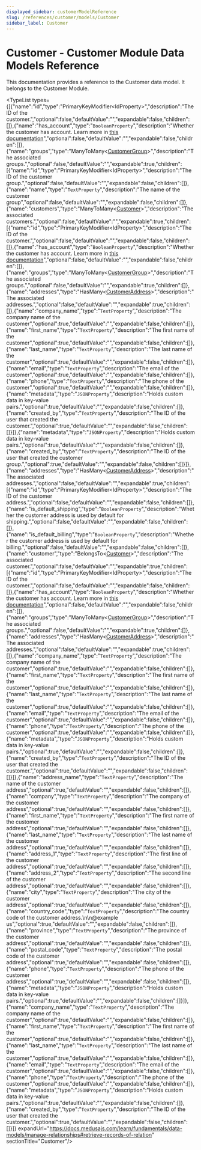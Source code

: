 ```yaml
---
displayed_sidebar: customerModelReference
slug: /references/customer/models/Customer
sidebar_label: Customer
---
```



# Customer - Customer Module Data Models Reference

This documentation provides a reference to the Customer data model. It belongs to the Customer Module.

<SourceCodeLink link="https://github.com/medusajs/medusa/blob/d73d8e99030415e76359c6406fe0d33fe809bbdc/packages/modules/customer/src/models/customer.ts#L6" />

<TypeList types={[{"name":"id","type":"PrimaryKeyModifier&#60;IdProperty&#62;","description":"The ID of the customer.","optional":false,"defaultValue":"","expandable":false,"children":[]},{"name":"has_account","type":"`BooleanProperty`","description":"Whether the customer has account. Learn more in [this documentation](https://docs.medusajs.com/resources/commerce-modules/customer/customer-accounts)","optional":false,"defaultValue":"","expandable":false,"children":[]},{"name":"groups","type":"ManyToMany&#60;[CustomerGroup](../customer_models.CustomerGroup/page.mdx)&#62;","description":"The associated groups.","optional":false,"defaultValue":"","expandable":true,"children":[{"name":"id","type":"PrimaryKeyModifier&#60;IdProperty&#62;","description":"The ID of the customer group.","optional":false,"defaultValue":"","expandable":false,"children":[]},{"name":"name","type":"`TextProperty`","description":"The name of the customer group","optional":false,"defaultValue":"","expandable":false,"children":[]},{"name":"customers","type":"ManyToMany&#60;[Customer](./page.mdx)&#62;","description":"The associated customers.","optional":false,"defaultValue":"","expandable":true,"children":[{"name":"id","type":"PrimaryKeyModifier&#60;IdProperty&#62;","description":"The ID of the customer.","optional":false,"defaultValue":"","expandable":false,"children":[]},{"name":"has_account","type":"`BooleanProperty`","description":"Whether the customer has account. Learn more in [this documentation](https://docs.medusajs.com/resources/commerce-modules/customer/customer-accounts)","optional":false,"defaultValue":"","expandable":false,"children":[]},{"name":"groups","type":"ManyToMany&#60;[CustomerGroup](../customer_models.CustomerGroup/page.mdx)&#62;","description":"The associated groups.","optional":false,"defaultValue":"","expandable":true,"children":[]},{"name":"addresses","type":"HasMany&#60;[CustomerAddress](../customer_models.CustomerAddress/page.mdx)&#62;","description":"The associated addresses.","optional":false,"defaultValue":"","expandable":true,"children":[]},{"name":"company_name","type":"`TextProperty`","description":"The company name of the customer","optional":true,"defaultValue":"","expandable":false,"children":[]},{"name":"first_name","type":"`TextProperty`","description":"The first name of the customer","optional":true,"defaultValue":"","expandable":false,"children":[]},{"name":"last_name","type":"`TextProperty`","description":"The last name of the customer","optional":true,"defaultValue":"","expandable":false,"children":[]},{"name":"email","type":"`TextProperty`","description":"The email of the customer","optional":true,"defaultValue":"","expandable":false,"children":[]},{"name":"phone","type":"`TextProperty`","description":"The phone of the customer","optional":true,"defaultValue":"","expandable":false,"children":[]},{"name":"metadata","type":"`JSONProperty`","description":"Holds custom data in key-value pairs.","optional":true,"defaultValue":"","expandable":false,"children":[]},{"name":"created_by","type":"`TextProperty`","description":"The ID of the user that created the customer.","optional":true,"defaultValue":"","expandable":false,"children":[]}]},{"name":"metadata","type":"`JSONProperty`","description":"Holds custom data in key-value pairs.","optional":true,"defaultValue":"","expandable":false,"children":[]},{"name":"created_by","type":"`TextProperty`","description":"The ID of the user that created the customer group.","optional":true,"defaultValue":"","expandable":false,"children":[]}]},{"name":"addresses","type":"HasMany&#60;[CustomerAddress](../customer_models.CustomerAddress/page.mdx)&#62;","description":"The associated addresses.","optional":false,"defaultValue":"","expandable":true,"children":[{"name":"id","type":"PrimaryKeyModifier&#60;IdProperty&#62;","description":"The ID of the customer address.","optional":false,"defaultValue":"","expandable":false,"children":[]},{"name":"is_default_shipping","type":"`BooleanProperty`","description":"Whether the customer address is used by default for shipping.","optional":false,"defaultValue":"","expandable":false,"children":[]},{"name":"is_default_billing","type":"`BooleanProperty`","description":"Whether the customer address is used by default for billing.","optional":false,"defaultValue":"","expandable":false,"children":[]},{"name":"customer","type":"BelongsTo&#60;[Customer](./page.mdx)&#62;","description":"The associated customer.","optional":false,"defaultValue":"","expandable":true,"children":[{"name":"id","type":"PrimaryKeyModifier&#60;IdProperty&#62;","description":"The ID of the customer.","optional":false,"defaultValue":"","expandable":false,"children":[]},{"name":"has_account","type":"`BooleanProperty`","description":"Whether the customer has account. Learn more in [this documentation](https://docs.medusajs.com/resources/commerce-modules/customer/customer-accounts)","optional":false,"defaultValue":"","expandable":false,"children":[]},{"name":"groups","type":"ManyToMany&#60;[CustomerGroup](../customer_models.CustomerGroup/page.mdx)&#62;","description":"The associated groups.","optional":false,"defaultValue":"","expandable":true,"children":[]},{"name":"addresses","type":"HasMany&#60;[CustomerAddress](../customer_models.CustomerAddress/page.mdx)&#62;","description":"The associated addresses.","optional":false,"defaultValue":"","expandable":true,"children":[]},{"name":"company_name","type":"`TextProperty`","description":"The company name of the customer","optional":true,"defaultValue":"","expandable":false,"children":[]},{"name":"first_name","type":"`TextProperty`","description":"The first name of the customer","optional":true,"defaultValue":"","expandable":false,"children":[]},{"name":"last_name","type":"`TextProperty`","description":"The last name of the customer","optional":true,"defaultValue":"","expandable":false,"children":[]},{"name":"email","type":"`TextProperty`","description":"The email of the customer","optional":true,"defaultValue":"","expandable":false,"children":[]},{"name":"phone","type":"`TextProperty`","description":"The phone of the customer","optional":true,"defaultValue":"","expandable":false,"children":[]},{"name":"metadata","type":"`JSONProperty`","description":"Holds custom data in key-value pairs.","optional":true,"defaultValue":"","expandable":false,"children":[]},{"name":"created_by","type":"`TextProperty`","description":"The ID of the user that created the customer.","optional":true,"defaultValue":"","expandable":false,"children":[]}]},{"name":"address_name","type":"`TextProperty`","description":"The name of the customer address","optional":true,"defaultValue":"","expandable":false,"children":[]},{"name":"company","type":"`TextProperty`","description":"The company of the customer address","optional":true,"defaultValue":"","expandable":false,"children":[]},{"name":"first_name","type":"`TextProperty`","description":"The first name of the customer address","optional":true,"defaultValue":"","expandable":false,"children":[]},{"name":"last_name","type":"`TextProperty`","description":"The last name of the customer address","optional":true,"defaultValue":"","expandable":false,"children":[]},{"name":"address_1","type":"`TextProperty`","description":"The first line of the customer address","optional":true,"defaultValue":"","expandable":false,"children":[]},{"name":"address_2","type":"`TextProperty`","description":"The second line of the customer address","optional":true,"defaultValue":"","expandable":false,"children":[]},{"name":"city","type":"`TextProperty`","description":"The city of the customer address","optional":true,"defaultValue":"","expandable":false,"children":[]},{"name":"country_code","type":"`TextProperty`","description":"The country code of the customer address.\n\n@example us","optional":true,"defaultValue":"","expandable":false,"children":[]},{"name":"province","type":"`TextProperty`","description":"The province of the customer address","optional":true,"defaultValue":"","expandable":false,"children":[]},{"name":"postal_code","type":"`TextProperty`","description":"The postal code of the customer address","optional":true,"defaultValue":"","expandable":false,"children":[]},{"name":"phone","type":"`TextProperty`","description":"The phone of the customer address","optional":true,"defaultValue":"","expandable":false,"children":[]},{"name":"metadata","type":"`JSONProperty`","description":"Holds custom data in key-value pairs.","optional":true,"defaultValue":"","expandable":false,"children":[]}]},{"name":"company_name","type":"`TextProperty`","description":"The company name of the customer","optional":true,"defaultValue":"","expandable":false,"children":[]},{"name":"first_name","type":"`TextProperty`","description":"The first name of the customer","optional":true,"defaultValue":"","expandable":false,"children":[]},{"name":"last_name","type":"`TextProperty`","description":"The last name of the customer","optional":true,"defaultValue":"","expandable":false,"children":[]},{"name":"email","type":"`TextProperty`","description":"The email of the customer","optional":true,"defaultValue":"","expandable":false,"children":[]},{"name":"phone","type":"`TextProperty`","description":"The phone of the customer","optional":true,"defaultValue":"","expandable":false,"children":[]},{"name":"metadata","type":"`JSONProperty`","description":"Holds custom data in key-value pairs.","optional":true,"defaultValue":"","expandable":false,"children":[]},{"name":"created_by","type":"`TextProperty`","description":"The ID of the user that created the customer.","optional":true,"defaultValue":"","expandable":false,"children":[]}]} expandUrl="https://docs.medusajs.com/learn/fundamentals/data-models/manage-relationships#retrieve-records-of-relation" sectionTitle="Customer"/>
